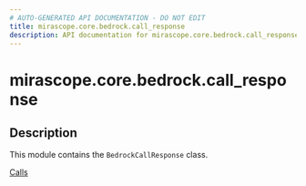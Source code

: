 ```yaml
---
# AUTO-GENERATED API DOCUMENTATION - DO NOT EDIT
title: mirascope.core.bedrock.call_response
description: API documentation for mirascope.core.bedrock.call_response
---
```


# mirascope.core.bedrock.call_response

<ApiType type="Module" />

## Description

This module contains the `BedrockCallResponse` class.

<Info title="Usage">

[Calls](/docs/mirascope/learn/calls#handling-responses)

</Info>


